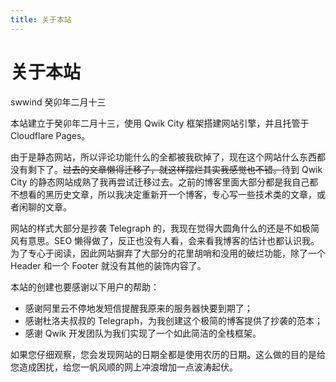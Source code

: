 ```yaml
---
title: 关于本站
---
```


# 关于本站

<div class="info">
  <span>swwind</span>
  <time>癸卯年二月十三</time>
</div>

本站建立于癸卯年二月十三，使用 Qwik City 框架搭建网站引擎，并且托管于 Cloudflare Pages。

由于是静态网站，所以评论功能什么的全都被我砍掉了，现在这个网站什么东西都没有剩下了。~~过去的文章懒得迁移了，就这样摆烂其实我感觉也不错。~~待到 Qwik City 的静态网站成熟了我再尝试迁移过去。之前的博客里面大部分都是我自己都不想看的黑历史文章，所以我决定重新开一个博客，专心写一些技术类的文章，或者闲聊的文章。

网站的样式大部分是抄袭 Telegraph 的，我现在觉得大圆角什么的还是不如极简风有意思。SEO 懒得做了，反正也没有人看，会来看我博客的估计也都认识我。为了专心于阅读，因此网站摒弃了大部分的花里胡哨和没用的破烂功能，除了一个 Header 和一个 Footer 就没有其他的装饰内容了。

本站的创建也要感谢以下用户的帮助：

- 感谢阿里云不停地发短信提醒我原来的服务器快要到期了；
- 感谢杜洛夫叔叔的 Telegraph，为我创建这个极简的博客提供了抄袭的范本；
- 感谢 Qwik 开发团队为我们实现了一个如此简洁的全栈框架。

如果您仔细观察，您会发现网站的日期全都是使用农历的日期。这么做的目的是给您造成困扰，给您一帆风顺的网上冲浪增加一点波涛起伏。
